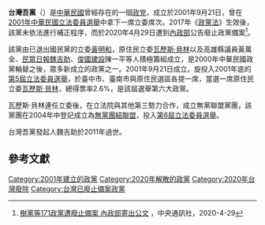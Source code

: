 {{Infobox political party
|name=台灣吾黨
|lang1=英語
|name_lang1=Taiwan Number One Party
|logo=|colorcode=brown
|abbreviation=
|chairman= [[魏吉助|魏吉助]]
|leader1_title=
|leader1_name=
|leader2_title=
|leader2_name=
|leader3_title=
|leader3_name=
|leader4_title=
|leader4_name=
|foundation={{birth_date|2001|9|21}}（{{age in years and days|2001|9|21|age=no}}）
|解散 = 2020年4月29日
|predecessor=
|headquarters={{ROC}}<br />[[台中市|台中市]]漢口路二段136號2樓
|student_wing=
|youth_wing=
|membership_year=
|membership=
|ideology=
|position=
|national=
|international=
|colors=
|seats1_title=國會席次
|seats1={{Infobox political party/seats|0|113|hex=#Fbbe01}}
|seats2_title=直轄市長人數
|seats2={{Infobox political party/seats|0|6|hex=#Fbbe01}}
|seats3_title=縣、市長人數
|seats3={{Infobox political party/seats|0|16|hex=#Fbbe01}}
|seats4_title=地方議會席次
|seats4={{Infobox political party/seats|0|907|hex=#Fbbe01}}
|website=
|country=中華民國}}
'''台灣吾黨'''（{{Lang-en|Taiwan Number One Party}}）是[[中華民國|中華民國]]曾經存在的一個[[政党|政党]]，成立於2001年9月21日，曾在[[2001年中華民國立法委員選舉|2001年中華民國立法委員選舉]]中拿下一席立委席次。2017年《[[政黨法|政黨法]]》生效後，該黨未依法進行補正程序，而於2020年4月29日遭到[[中華民國內政部|內政部]]公告廢止政黨備案<ref>[https://www.cna.com.tw/news/firstnews/202004290210.aspx 樹黨等171政黨遭廢止備案 內政部寄出公文] {{Wayback|url=https://www.cna.com.tw/news/firstnews/202004290210.aspx |date=20200505145945 }}，中央通訊社，2020-4-29</ref>。

該黨由已退出國民黨的立委[[黃明和|黃明和]]，原住民立委[[瓦歷斯·貝林|瓦歷斯·貝林]]以及高雄縣議員黃萬全、[[民眾日報|民眾日報]][[魏吉助|魏吉助]]、[[俊國建設|俊國建設]]陳一平等人積極籌組成立，是2000年中華民國政黨輪替之後，眾多新成立的政黨之一。{{R|張瑞昌}}2001年9月21日成立，旋投入2001年底的[[2001年中華民國立法委員選舉|第5屆立法委員選舉]]，於臺中市、臺南市與原住民選區各提一席，當選一席原住民立委[[瓦歷斯·貝林|瓦歷斯·貝林]]，總得票率2.6%，是該屆選舉第六大政黨。{{R|中選會}}

瓦歷斯·貝林連任立委後，在立法院與其他第三勢力合作，成立無黨聯盟黨團，該黨團在2004年中登記成立為[[無黨團結聯盟|無黨團結聯盟]]，投入[[2004年中華民國立法委員選舉|第6屆立法委員選舉]]。

台灣吾黨發起人魏吉助於2011年過世。{{R|鍾麗如}}

==參考文獻==
{{reflist|refs=
<!--機關網站-->
<ref name="中選會">{{cite web|author=|title=第 05 屆立法委員選舉 政黨推薦候選人得票統計表|url=http://db.cec.gov.tw/histFile?voteCode=20011201T1A2&resourceCode=A3|website=中央選舉委員會 選舉資料庫網站|access-date=2016-04-03|archive-date=2016-10-16|archive-url=https://web.archive.org/web/20161016024743/http://db.cec.gov.tw/histFile?voteCode=20011201T1A2&resourceCode=A3|dead-url=no}}</ref>

<!--新聞報導-->
<ref name="張瑞昌">{{cite news|author=張瑞昌|title=〈「黨外」政治力 兵分六路〉|publisher=《中國時報》|date=2001-06-26}}</ref>
<ref name="鍾麗如">{{cite news|author=鍾麗如|title=〈魏吉助病逝　２８日告別式〉|publisher=《臺灣時報》|date=2011-07-23}}</ref>
}}

{{台灣政黨}}

[[Category:2001年建立的政黨|Category:2001年建立的政黨]]
[[Category:2020年解散的政黨|Category:2020年解散的政黨]]
[[Category:2020年台灣廢除|Category:2020年台灣廢除]]
[[Category:台灣已廢止備案政黨|Category:台灣已廢止備案政黨]]
